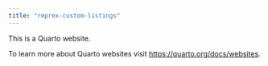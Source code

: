 ```yaml
---
title: "reprex-custom-listings"
---
```


This is a Quarto website.

To learn more about Quarto websites visit <https://quarto.org/docs/websites>.

